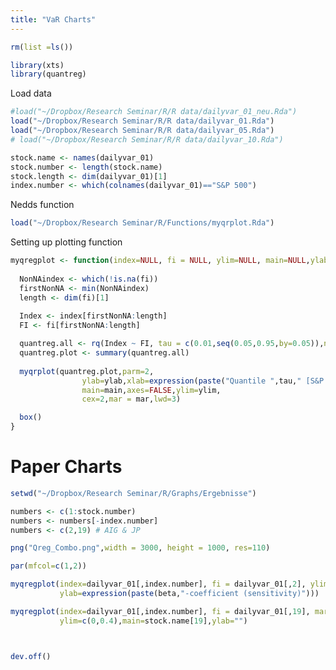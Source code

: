 ```yaml
---
title: "VaR Charts"
---
```


```r
rm(list =ls())
```

```r
library(xts)
library(quantreg)
```

Load data

```r
#load("~/Dropbox/Research Seminar/R/R data/dailyvar_01_neu.Rda")
load("~/Dropbox/Research Seminar/R/R data/dailyvar_01.Rda")
load("~/Dropbox/Research Seminar/R/R data/dailyvar_05.Rda")
# load("~/Dropbox/Research Seminar/R/R data/dailyvar_10.Rda")
```


```r
stock.name <- names(dailyvar_01)
stock.number <- length(stock.name)
stock.length <- dim(dailyvar_01)[1]
index.number <- which(colnames(dailyvar_01)=="S&P 500")
```

##########
Nedds function

```r
load("~/Dropbox/Research Seminar/R/Functions/myqrplot.Rda")
```

Setting up plotting function

```r

myqregplot <- function(index=NULL, fi = NULL, ylim=NULL, main=NULL,ylab=NULL,mar=c(5,6,3,2)) {
  
  NonNAindex <- which(!is.na(fi))
  firstNonNA <- min(NonNAindex)
  length <- dim(fi)[1]
  
  Index <- index[firstNonNA:length]
  FI <- fi[firstNonNA:length]

  quantreg.all <- rq(Index ~ FI, tau = c(0.01,seq(0.05,0.95,by=0.05)),na.action=na.omit)
  quantreg.plot <- summary(quantreg.all) 
  
  myqrplot(quantreg.plot,parm=2,
                ylab=ylab,xlab=expression(paste("Quantile ",tau," [S&P 500]")),
                main=main,axes=FALSE,ylim=ylim,
                cex=2,mar = mar,lwd=3)

  box()
}
```

# Paper Charts

```r
setwd("~/Dropbox/Research Seminar/R/Graphs/Ergebnisse")

numbers <- c(1:stock.number)
numbers <- numbers[-index.number]
numbers <- c(2,19) # AIG & JP

png("Qreg_Combo.png",width = 3000, height = 1000, res=110)

par(mfcol=c(1,2))

myqregplot(index=dailyvar_01[,index.number], fi = dailyvar_01[,2], ylim=c(0,0.4),main=stock.name[2],
           ylab=expression(paste(beta,"-coefficient (sensitivity)")))

myqregplot(index=dailyvar_01[,index.number], fi = dailyvar_01[,19], mar=c(5,3,3,5),
           ylim=c(0,0.4),main=stock.name[19],ylab="")



dev.off()
```



<!-- # Combo Chart -->

<!-- ```{r} -->
<!-- chart_names <- c("Jpmorgan Chase & Co","Morgan Stanley Group Inc","Zions Bancorporation","American International Group Inc" -->
<!--                  ,"Lincoln National Corp" ,"M B I A Inc"  ) -->

<!-- chart_numbers <- vector(length=length(chart_names)) -->
<!-- for (i in 1:length(chart_names)) { -->
<!-- chart_numbers[i] <- which(names(dailyvar_01) %in% chart_names[i])   -->
<!-- } -->
<!-- ``` -->

<!-- # TEST -->



<!-- # Daily -->




<!-- ```{r} -->
<!-- setwd("~/Dropbox/Research Seminar/R/Graphs/Quantreg/Daily/1 percent") -->

<!-- numbers <- c(1:stock.number) -->
<!-- numbers <- numbers[-index.number] -->

<!-- for (i in numbers) { -->
<!--   png(paste0(i," - ",stock.name[i],".png"),width = 1400, height = 1000, res=110) -->

<!--   myqregplot(index=dailyvar_01[,index.number], fi = dailyvar_01[,i], ylim=c(0,1), main=paste0(stock.name[i]," - 1% VaR")) -->

<!--   dev.off() -->
<!-- } -->

<!-- ``` -->


<!-- # Weekly -->

<!-- ```{r} -->
<!-- # setwd("~/Dropbox/Research Seminar/R/Graphs/Quantreg/Weekly") -->
<!-- #  -->
<!-- # end <- stock.number-1 -->
<!-- # for(i in 1:end) { -->
<!-- #   png(paste0(i," - weekly - ",stock.name[i],".png"),width = 1400, height = 1000, res=110) -->
<!-- #    -->
<!-- #   myqregplot(index=dailyvar_01[,stock.number], fi = dailyvar_01[,i], ylim=c(0,2.2), main=paste0(stock.name[i]," - 1% VaR")) -->
<!-- #    -->
<!-- #   dev.off() -->
<!-- # } -->

<!-- ``` -->





